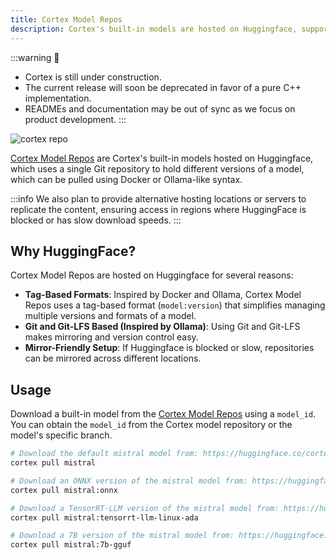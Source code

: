 ```yaml
---
title: Cortex Model Repos
description: Cortex's built-in models are hosted on Huggingface, supporting multi-engine repositories.
---
```


:::warning
🚧
- Cortex is still under construction.
- The current release will soon be deprecated in favor of a pure C++ implementation.
- READMEs and documentation may be out of sync as we focus on product development.
:::

![cortex repo](/img/docs/repo.png)

[Cortex Model Repos](https://huggingface.co/cortexso) are Cortex's built-in models hosted on Huggingface, which uses a single Git repository to hold different versions of a model, which can be pulled using Docker or Ollama-like syntax.

:::info
We also plan to provide alternative hosting locations or servers to replicate the content, ensuring access in regions where HuggingFace is blocked or has slow download speeds.
::: 

## Why HuggingFace?
Cortex Model Repos are hosted on Huggingface for several reasons:
- **Tag-Based Formats**: Inspired by Docker and Ollama, Cortex Model Repos uses a tag-based format (`model:version`) that simplifies managing multiple versions and formats of a model.
- **Git and Git-LFS Based (Inspired by Ollama)**: Using Git and Git-LFS makes mirroring and version control easy.
- **Mirror-Friendly Setup**: If Huggingface is blocked or slow, repositories can be mirrored across different locations.

## Usage
Download a built-in model from the [Cortex Model Repos](https://huggingface.co/cortexso) using a `model_id`. You can obtain the `model_id` from the Cortex model repository or the model's specific branch.
```bash
# Download the default mistral model from: https://huggingface.co/cortexso/mistral/tree/main
cortex pull mistral

# Download an ONNX version of the mistral model from: https://huggingface.co/cortexso/mistral/tree/onnx
cortex pull mistral:onnx

# Download a TensorRT-LLM version of the mistral model from: https://huggingface.co/cortexso/mistral/tree/tensorrt-llm-linux-ada
cortex pull mistral:tensorrt-llm-linux-ada

# Download a 7B version of the mistral model from: https://huggingface.co/cortexso/mistral/tree/7b-gguf
cortex pull mistral:7b-gguf
```